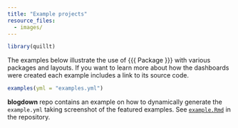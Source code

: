 ```yaml
---
title: "Example projects"
resource_files:
  - images/
---
```


```r
library(quillt)
```


The examples below illustrate the use of {{{ Package }}} with various packages and layouts. If you want to learn more about how the dashboards were created each example includes a link to its source code. 


```r
examples(yml = "examples.yml")
```

**blogdown** repo contains an example on how to dynamically generate the `example.yml` taking screenshot of the featured examples. See [`example.Rmd`](https://github.com/rstudio/blogdown/blob/master/vignettes/articles/examples.Rmd) in the repository.
